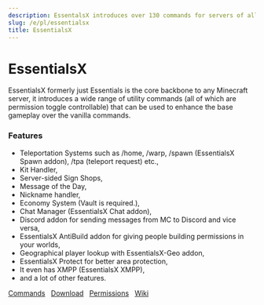 ```yaml
---
description: EssentalsX introduces over 130 commands for servers of all sizes which will enhance the gameplay with QoL features for all.
slug: /e/pl/essentialsx
title: EssentialsX
---
```


# EssentialsX

EssentialsX formerly just Essentials is the core backbone to any Minecraft server, it introduces a wide range of utility commands (all of which are permission toggle controllable) that can be used to enhance the base gameplay over the vanilla commands.

### Features
* Teleportation Systems such as /home, /warp, /spawn (EssentialsX Spawn addon), /tpa (teleport request) etc.,
* Kit Handler,
* Server-sided Sign Shops,
* Message of the Day,
* Nickname handler,
* Economy System (Vault is required.),
* Chat Manager (EssentialsX Chat addon),
* Discord addon for sending messages from MC to Discord and vice versa,
* EssentialsX AntiBuild addon for giving people building permissions in your worlds,
* Geographical player lookup with EssentialsX-Geo addon,
* EssentialsX Protect for better area protection,
* It even has XMPP (EssentialsX XMPP),
* and a lot of other features.

<div>
<a class="button button--outline button--primary" href="https://essinfo.xeya.me/commands.html">Commands</a> &nbsp;
<a class="button button--outline button--primary" href="https://essentialsx.net/downloads.html">Download</a> &nbsp;
<a class="button button--outline button--primary" href="https://essinfo.xeya.me/permissions.html">Permissions</a> &nbsp;
<a class="button button--outline button--primary" href="https://essentialsx.net/wiki/Home.html">Wiki</a> &nbsp;
</div>